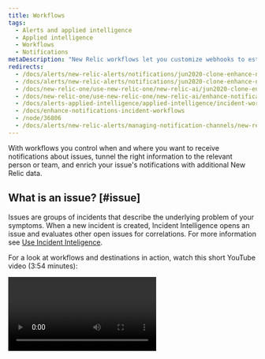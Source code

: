 ```yaml
---
title: Workflows
tags:
  - Alerts and applied intelligence
  - Applied intelligence
  - Workflows
  - Notifications
metaDescription: "New Relic workflows let you customize webhooks to establish two-way integrations with your external incident management tool."
redirects:
  - /docs/alerts/new-relic-alerts/notifications/jun2020-clone-enhance-notifications-using-new-relic-incident-workflows
  - /docs/alerts/new-relic-alerts/notifications/jun2020-clone-enhance-notifications-using-incident-workflows
  - /docs/new-relic-one/use-new-relic-one/new-relic-ai/jun2020-clone-enhance-notifications-using-incident-workflows
  - /docs/new-relic-one/use-new-relic-one/new-relic-ai/enhance-notifications-using-incident-workflows
  - /docs/alerts-applied-intelligence/applied-intelligence/incident-workflows/enhance-notifications-incident-workflows
  - /docs/enhance-notifications-incident-workflows
  - /node/36806
  - /docs/alerts/new-relic-alerts/managing-notification-channels/new-relic-connect/
---
```


With workflows you control when and where you want to receive notifications about issues, tunnel the right information to the relevant person or team, and enrich your issue's notifications with additional New Relic data.

## What is an issue? [#issue]

Issues are groups of incidents that describe the underlying problem of your symptoms. When a new incident is created, Incident Intelligence opens an issue and evaluates other open issues for correlations. For more information see [Use Incident Inteligence](/docs/alerts-applied-intelligence/applied-intelligence/incident-intelligence/use-incident-intelligence/).

For a look at workflows and destinations in action, watch this short YouTube video (3:54 minutes):

<Video id="eeUPa3W16Tk" type="youtube" />

## Add a workflow [#add-workflow]

<Callout variant="important">
  The maximum number of workflows you can add is 50 per environment, and 50 per account.
</Callout>

The workflows feature is located under the Alerts & AI menu.

1. Go to [one.newrelic.com](one.newrelic.com), click **Alerts & AI**, in the left navigation under **Enrich and Notify** click **Workflow**, then click **Add a workflow**.

2. Name your workflow. This field is mandatory and needs to be unique.

3. Workflows filters the issues you want to send to the relevant destination. You can send all issues by selecting **Send all issues** or you can build a query to filter the right issues.

<Callout variant="tip">
  To set up notifications on 'WARNING' violations, filter by issues with a priority equal to 'HIGH (Warning)'.
</Callout>

4. Build a query by selecting an attribute, operator and value/s to narrow down the right issues you want to be passed on.

5. Optional: Enrich your data.

<CollapserGroup>
  <Collapser
    className="freq-link"
    id="enrichments"
    title="Enrichments"
  >
  - Enrichments can give additional context on alert notifications by adding NRQL query results to them
  - The workflows enrich tool is similar to the query builder.
  - The NRQL query's results are included in the notification message.
  - If you create queries for your workflows, they run in real time and the query results are the value of the enricher.
  - You can save any valid query into your workflow, even if they return an empty result, but you must run the query before saving the enrichment. You can also query with issue-specific variables; for example `{{entitiesData.ids}}`
  - For enrichment examples, see [Workflow data enrichment examples](/docs/alerts-applied-intelligence/applied-intelligence/incident-workflows/custom-variables-incident-workflows/#enrichment-examples/).
  - Note: The query name needs to be unique because you'll use the name to decide how to include the result in the payload of the notification that will be sent by the workflow.

    <Callout variant="important">
      At this stage, visual representation of enrichments are sent to Slack and email. For Servicenow and JIRA destinations, we recommend to limit to NRDB queries with single value results. For example: count, min, or max.
      
      The maximum number of enrichments per workflow is 5. The maximum number of variables an enrichment can contain is 1.
    </Callout>
  </Collapser>
</CollapserGroup>
  
6. Notify:  Choose one or more destinations and add an optional message.

<CollapserGroup>
  <Collapser
    className="freq-link"
    id="notifier"
    title="Notifier"
  >
  - To save and activate a Workflow, you need to include a notifier.
  - Setting up a notifier requires having a notification destination configured. 
  - You can either set it up through the **Destination** menu item, or through the **Create new destination item** in the destination selection drop down in each destination channel screen.        
  - A notification destination includes the credentials required to send a notification to a third party platform and an option to customize the message sent by mapping fields from our issues to fields in the destination platform.
  - To learn how to set up destinations and configure message templates, [check the documentation on notifications](/docs/alerts-applied-intelligence/notifications/destinations/).
  </Collapser>
</CollapserGroup>

7. Click **update message** once completing the notifier requirements
8. Optionally, test your workflow. We'll use existing data from your account to test what you've configured and send a sample notification
9. Click **activate** to complete the workflow.

<Callout variant="tip">
In any destination channel, start typing and a variable menu will open up. You'll see the names of the variables, which will be replaced with the variable's values at runtime. To use the enrichers' results, use their name.
</Callout>
